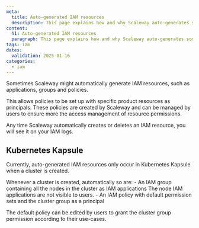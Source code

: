 ```yaml
---
meta:
  title: Auto-generated IAM resources
  description: This page explains how and why Scaleway auto-generates some IAM resources.
content:
  h1: Auto-generated IAM resources
  paragraph: This page explains how and why Scaleway auto-generates some IAM resources.
tags: iam
dates:
  validation: 2025-01-16
categories:
  - iam
---
```


Sometimes Scaleway might automatically generate IAM resources, such as applications, groups and policies.

This allows policies to be set up with specific product resources as principals. These policies are created by Scaleway and can be managed by users to ensure more the access management of resource permissions.

Any time Scaleway automatically creates or deletes an IAM resource, you will see it on your IAM logs.

<Lightbox src="scaleway-iam-logs-k8s-example.webp" alt="Image showing IAM logs in the Scaleway console. The first two lines show a policy and group that were automatically created for a Kubernetes Kapsule cluster, respectively. The third and fourth line show a group and a policy that were deleted. In all cases, the logs indicate that the actions were performed by Scaleway." />

## Kubernetes Kapsule

Currently, auto-generated IAM resources only occur in Kubernetes Kapsule when a cluster is created.

Whenever a cluster is created, automatically so are:
    - An IAM group containing all the nodes in the cluster as IAM applications
      <Message type="note">
        The node IAM applications are not visible to users.
      </Message>
    - An IAM policy with default permission sets and the cluster group as a principal

The default policy can be edited by users to grant the cluster group permission according to their use-cases.





